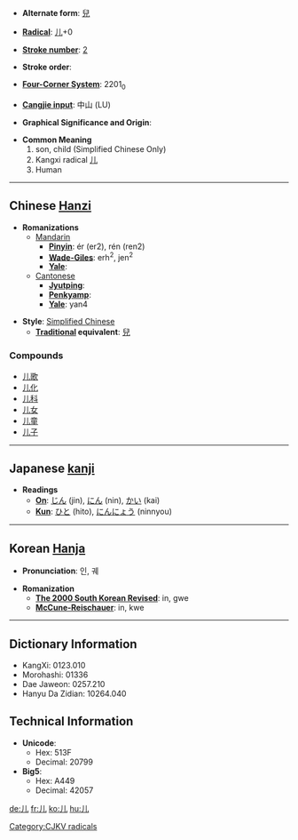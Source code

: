 * '''Alternate form''': [[兒]]

* '''[[Wiktionary:Chinese radical index| Radical]]''': [[Wiktionary:Chinese radical index 儿|儿]]+0

* '''[[Wiktionary:Chinese total strokes index|Stroke number]]''': [[Wiktionary:Chinese total strokes index 2|2]]

* '''Stroke order''': 

* '''[[Wiktionary:Chinese four corner index|Four-Corner System]]''': 2201<sub>0</sub>

* '''[[Wiktionary:Chinese Cangjie index|Cangjie input]]''': 中山 (LU)

* '''Graphical Significance and Origin''': 

* '''Common Meaning'''
*# son, child (Simplified Chinese Only)
*# Kangxi radical [[Wiktionary:Chinese radical index 儿|儿]]
*# Human

----

== Chinese [[Hanzi]] ==

* '''Romanizations'''
** [[Mandarin]]
*** '''[[Pinyin]]''': ér (er2), rén (ren2)
*** '''[[Wade-Giles]]''': erh<sup>2</sup>, jen<sup>2</sup>
*** '''[[Yale]]''': 
**[[Cantonese]]
***'''[[Jyutping]]''':
***'''[[Penkyamp]]''': 
***'''[[Yale]]''': yan4

* '''Style''': [[Simplified Chinese]] 
** '''[[Traditional Chinese|Traditional]] equivalent''': [[兒]]
===Compounds===
*[[儿歌]]
*[[儿化]]
*[[儿科]]
*[[儿女]]
*[[儿童]]
*[[儿子]]
 

----

== Japanese [[kanji]] ==

* '''Readings'''
** '''[[On]]''': [[じん]] (jin), [[にん]] (nin), [[かい]] (kai)
** '''[[Kun]]''': [[ひと]] (hito), [[にんにょう]] (ninnyou)
  

----

== Korean [[Hanja]] ==

* '''Pronunciation''': 인, 궤

* '''Romanization'''
** '''[[The 2000 South Korean Revised Romanization|The 2000 South Korean Revised]]''': in, gwe
** '''[[McCune-Reischauer]]''': in, kwe

----

== Dictionary Information ==

* KangXi: 0123.010
* Morohashi: 01336
* Dae Jaweon: 0257.210
* Hanyu Da Zidian: 10264.040

== Technical Information ==

* '''Unicode''':
** Hex: 513F
** Decimal: 20799
* '''Big5''':
** Hex: A449
** Decimal: 42057

[[Category:CJKV radicals]]

[[de:儿]]
[[fr:儿]]
[[ko:儿]]
[[hu:儿]]